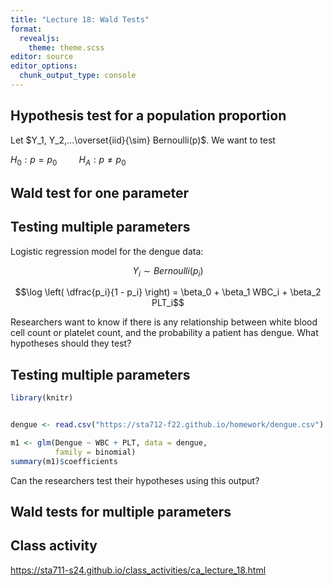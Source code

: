 ```yaml
---
title: "Lecture 18: Wald Tests"
format: 
  revealjs:
    theme: theme.scss
editor: source
editor_options: 
  chunk_output_type: console
---
```



## Hypothesis test for a population proportion

Let $Y_1, Y_2,...\overset{iid}{\sim} Bernoulli(p)$. We want to test

$H_0: p = p_0 \hspace{1cm} H_A: p \neq p_0$

## Wald test for one parameter

## Testing multiple parameters

Logistic regression model for the dengue data:

$$Y_i \sim Bernoulli(p_i)$$

$$\log \left( \dfrac{p_i}{1 - p_i} \right) = \beta_0 + \beta_1 WBC_i + \beta_2 PLT_i$$

Researchers want to know if there is any relationship between white blood cell count or platelet count, and the probability a patient has dengue. What hypotheses should they test?

## Testing multiple parameters

```r
library(knitr)


dengue <- read.csv("https://sta712-f22.github.io/homework/dengue.csv")
```

```r
m1 <- glm(Dengue ~ WBC + PLT, data = dengue, 
          family = binomial)
summary(m1)$coefficients
```

Can the researchers test their hypotheses using this output?

## Wald tests for multiple parameters


## Class activity

[https://sta711-s24.github.io/class_activities/ca_lecture_18.html](https://sta711-s24.github.io/class_activities/ca_lecture_18.html)


